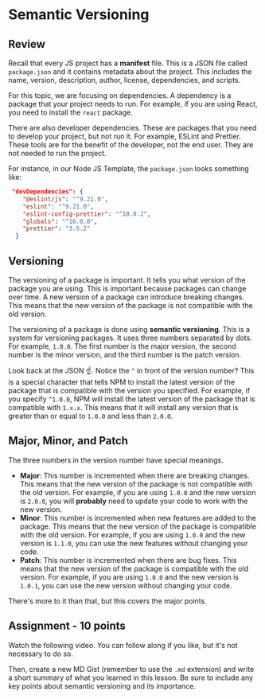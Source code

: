 
# Semantic Versioning

## Review

Recall that every JS project has a **manifest** file. This is a JSON file called `package.json` and it contains metadata about the project. This includes the name, version, description, author, license, dependencies, and scripts.

For this topic, we are focusing on dependencies. A dependency is a package that your project needs to run. For example, if you are using React, you need to install the `react` package.

There are also developer dependencies. These are packages that you need to develop your project, but not run it. For example, ESLint and Prettier. These tools are for the benefit of the developer, not the end user. They are not needed to run the project.

For instance, in our Node JS Template, the `package.json` looks something like:

```json
 "devDependencies": {
    "@eslint/js": "^9.21.0",
    "eslint": "^9.21.0",
    "eslint-config-prettier": "^10.0.2",
    "globals": "^16.0.0",
    "prettier": "3.5.2"
  }
```

## Versioning

The versioning of a package is important. It tells you what version of the package you are using. This is important because packages can change over time. A new version of a package can introduce breaking changes. This means that the new version of the package is not compatible with the old version.

The versioning of a package is done using **semantic versioning**. This is a system for versioning packages. It uses three numbers separated by dots. For example, `1.0.0`. The first number is the major version, the second number is the minor version, and the third number is the patch version.

Look back at the JSON ☝️. Notice the `^` in front of the version number? This is a special character that tells NPM to install the latest version of the package that is compatible with the version you specified. For example, if you specify `^1.0.0`, NPM will install the latest version of the package that is compatible with `1.x.x`. This means that it will install any version that is greater than or equal to `1.0.0` and less than `2.0.0`.

## Major, Minor, and Patch

The three numbers in the version number have special meanings.

- **Major**: This number is incremented when there are breaking changes. This means that the new version of the package is not compatible with the old version. For example, if you are using `1.0.0` and the new version is `2.0.0`, you will **probably** need to update your code to work with the new version.
- **Minor**: This number is incremented when new features are added to the package. This means that the new version of the package is compatible with the old version. For example, if you are using `1.0.0` and the new version is `1.1.0`, you can use the new features without changing your code.
- **Patch**: This number is incremented when there are bug fixes. This means that the new version of the package is compatible with the old version. For example, if you are using `1.0.0` and the new version is `1.0.1`, you can use the new version without changing your code.

There's more to it than that, but this covers the major points.

## Assignment - 10 points

Watch the following video. You can follow along if you like, but it's not necessary to do so.

<YouTubeEmbed videoId="t3Mb2aC8Hwg" height={400} />

Then, create a new MD Gist (remember to use the `.md` extension) and write a short summary of what you learned in this lesson. Be sure to include any key points about semantic versioning and its importance.
